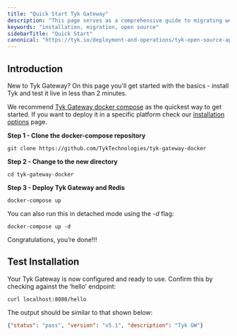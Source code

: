 ```yaml
---
title: "Quick Start Tyk Gateway"
description: "This page serves as a comprehensive guide to migrating workloads to Tyk Open Source"
keywords: "installation, migration, open source"
sidebarTitle: "Quick Start"
canonical: "https://tyk.io/deployment-and-operations/tyk-open-source-api-gateway/quick-start"
---
```


## Introduction

New to Tyk Gateway? On this page you'll get started with the basics - install Tyk and test it live in less than 2 minutes.

We recommend [Tyk Gateway docker compose](https://github.com/TykTechnologies/tyk-gateway-docker) as the quickest way to get started. If you want to deploy it in a specific platform check our [installation options](/nightly/apim/open-source/installation) page.

**Step 1 - Clone the docker-compose repository**
```
git clone https://github.com/TykTechnologies/tyk-gateway-docker
```

**Step 2 - Change to the new directory**
```
cd tyk-gateway-docker
```

**Step 3 - Deploy Tyk Gateway and Redis**
```
docker-compose up
```

You can also run this in detached mode using the _-d_ flag:

```
docker-compose up -d
```

Congratulations, you’re done!!!

## Test Installation

Your Tyk Gateway is now configured and ready to use. Confirm this by checking against the ‘hello’ endpoint:

```curl
curl localhost:8080/hello
```

The output should be similar to that shown below:
```json
{"status": "pass", "version": "v5.1", "description": "Tyk GW"}
```


